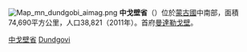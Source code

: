 {{Infobox settlement
| name = 中戈壁省<br>Dundgovi Province
| native_name = Дундговь аймаг<br>{{MongolUnicode|ᠳᠤᠮᠳᠠᠭᠣᠪᠢ}}{{MongolUnicode|ᠠᠶᠢᠮᠠᠭ}}
| native_name_lang = mn
| settlement_type = [[省_(蒙古國)|省]]
| image_skyline = 
| image_alt =
| image_caption = 
| image_flag = Mn flag dundgovi aimag.svg
| flag_alt =
| image_seal = 
| seal_alt =
| image_shield = Mn coa dundgovi aimag.svg
| shield_alt =
| nickname =
| motto =
| image_map = Dundgovi in Mongolia.svg
| map_alt =
| map_caption = 
| pushpin_map =
| pushpin_label_position =
| pushpin_map_alt =
| pushpin_map_caption =
| latd = 45 |latm = 46 |lats =  |latNS = N
| longd = 106 |longm = 17 |longs =  |longEW = E
| coor_pinpoint =
| coordinates_type = 
| coordinates_display = inline,title
| coordinates_footnotes =
| subdivision_type = 國家
| subdivision_name = 蒙古國
| established_title = 成立
| established_date = {{Start date|1942}}
| founder =
| seat_type = 省城
| seat =[[曼達勒戈壁|曼達勒戈壁]]
| government_footnotes =
| leader_party =
| leader_title = 
| leader_name = 
| unit_pref = Metric<!-- or US or UK -->
| area_footnotes =
| area_total_km2 = 74690.32
| area_land_km2 =
| area_water_km2 =
| area_water_percent =
| area_note = 
| elevation_footnotes =
| elevation_m =
| population_footnotes =
| population_total = 38821
| population_as_of = 2011
| population_density_km2 = auto
| population_demonym = 
| population_note = 
| timezone1 = UTC+8
| utc_offset1 =
| timezone1_DST =
| utc_offset1_DST =
| postal_code_type =
| postal_code =
| area_code_type =
| area_code = +976 (0)159
| iso_code = MN-059
| website = {{URL|gate1.pmis.gov.mn/dundgobi}}
| footnotes =
}}

[[File:Map_mn_dundgobi_aimag.png|thumb]]
'''中戈壁省'''（{{lang-mn|Дундговь аймаг|Dundgovi aimag}}）位於[[蒙古國|蒙古國]]中南部，面積74,690平方公里，人口38,821（2011年）。首府[[曼達勒戈壁|曼達勒戈壁]]。

{{mongolia}}

[[Category:中戈壁省|]]
[[Category:蒙古国省份|Dundgovi]]